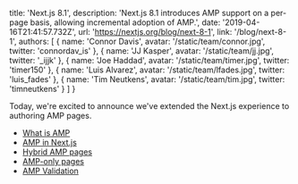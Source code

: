   title: 'Next.js 8.1',
  description:
    'Next.js 8.1 introduces AMP support on a per-page basis, allowing incremental adoption of AMP.',
  date: '2019-04-16T21:41:57.732Z',
  url: 'https://nextjs.org/blog/next-8-1',
  link: '/blog/next-8-1',
  authors: [
    {
      name: 'Connor Davis',
      avatar: '/static/team/connor.jpg',
      twitter: 'connordav_is'
    },
    {
      name: 'JJ Kasper',
      avatar: '/static/team/jj.jpg',
      twitter: '_ijjk'
    },
    {
      name: 'Joe Haddad',
      avatar: '/static/team/timer.jpg',
      twitter: 'timer150'
    },
    {
      name: 'Luis Alvarez',
      avatar: '/static/team/lfades.jpg',
      twitter: 'luis_fades'
    },
    {
      name: 'Tim Neutkens',
      avatar: '/static/team/tim.jpg',
      twitter: 'timneutkens'
    }
  ]
}

Today, we're excited to announce we've extended the Next.js experience to authoring AMP pages.

- [What is AMP](#what-is-amp)
- [AMP in Next.js](#amp-in-next.js)
- [Hybrid AMP pages](#hybrid-amp-pages)
- [AMP-only pages](#amp-only-pages)
- [AMP Validation](#amp-validation)
